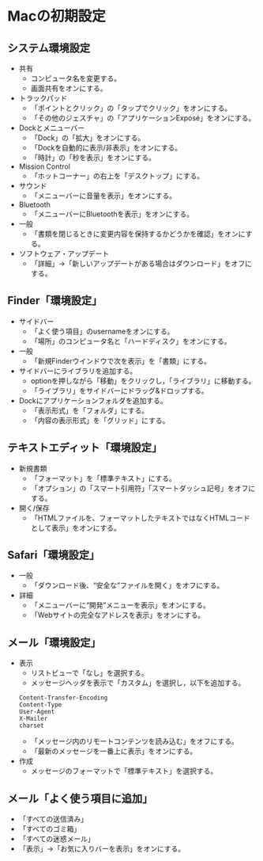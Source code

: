 # Macの初期設定 {#InitialSetting}


## システム環境設定

- 共有
    + コンピュータ名を変更する。
    + 画面共有をオンにする。

- トラックパッド
    + 「ポイントとクリック」の「タップでクリック」をオンにする。
    + 「その他のジェスチャ」の「アプリケーションExposé」をオンにする。

- Dockとメニューバー
    + 「Dock」の「拡大」をオンにする。
    + 「Dockを自動的に表示/非表示」をオンにする。
    + 「時計」の「秒を表示」をオンにする。

- Mission Control
    + 「ホットコーナー」の右上を「デスクトップ」にする。

- サウンド
    + 「メニューバーに音量を表示」をオンにする。

- Bluetooth
    + 「メニューバーにBluetoothを表示」をオンにする。

- 一般
    + 「書類を閉じるときに変更内容を保持するかどうかを確認」をオンにする。

- ソフトウェア・アップデート
    + 「詳細」→「新しいアップデートがある場合はダウンロード」をオフにする。


## Finder「環境設定」

- サイドバー
    + 「よく使う項目」のusernameをオンにする。
    + 「場所」のコンピュータ名と「ハードディスク」をオンにする。

- 一般
    + 「新規Finderウインドウで次を表示」を「書類」にする。

- サイドバーにライブラリを追加する。
    + optionを押しながら「移動」をクリックし，「ライブラリ」に移動する。
    + 「ライブラリ」をサイドバーにドラッグ&ドロップする。

- Dockにアプリケーションフォルダを追加する。
    + 「表示形式」を「フォルダ」にする。
    + 「内容の表示形式」を「グリッド」にする。


## テキストエディット「環境設定」

- 新規書類
    + 「フォーマット」を「標準テキスト」にする。
    + 「オプション」の「スマート引用符」「スマートダッシュ記号」をオフにする。

- 開く/保存
    + 「HTMLファイルを、フォーマットしたテキストではなくHTMLコードとして表示」をオンにする。


## Safari「環境設定」

- 一般
    + 「ダウンロード後、“安全な”ファイルを開く」をオフにする。

- 詳細
    + 「メニューバーに“開発”メニューを表示」をオンにする。
    + 「Webサイトの完全なアドレスを表示」をオンにする。


## メール「環境設定」

- 表示
    + リストビューで「なし」を選択する。
    + メッセージヘッダを表示で「カスタム」を選択し，以下を追加する。
```
Content-Transfer-Encoding
Content-Type
User-Agent
X-Mailer
charset
```
    + 「メッセージ内のリモートコンテンツを読み込む」をオフにする。
    + 「最新のメッセージを一番上に表示」をオンにする。

- 作成
    + メッセージのフォーマットで「標準テキスト」を選択する。


## メール「よく使う項目に追加」

- 「すべての送信済み」
- 「すべてのゴミ箱」
- 「すべての迷惑メール」
- 「表示」→「お気に入りバーを表示」をオンにする。
